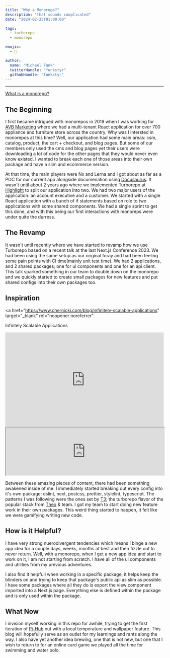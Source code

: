 ```yaml
---
title: "Why a Monorepo?"
description: "that sounds complicated"
date: "2024-02-25T01:00:00"

tags:
  - turborepo
  - monorepo

emojis:
  - 🏢

author:
  name: "Michael Funk"
  twitterHandle: "funkstyr"
  githubHandle: "funkstyr"
---
```


<hr />

<a href="https://monorepo.tools/" target="_blank" rel="noopener noreferrer">
  What is a monorepo?
</a>

## The Beginning

I first became intrigued with monorepos in 2019 when I was working for <a href="https://www.avbmarketing.com/" target="\_blank" rel="noopener noreferrer">AVB Marketing</a>
where we had a multi-tenant React application for over 700 appliance and furniture
store across the country. Why was I intersted in monorepos at this time? Well, our
application had some main areas: csm, catalog, product, the cart + checkout, and
blog pages. But some of our members only used the cms and blog pages yet their users
were downloading a lot of code for the other pages that they would never even know
existed. I wanted to break each one of those areas into their own package and have
a slim and ecommerce version.

At that time, the main players were Nx and Lerna and I got about as far as a POC for our current app alongside
documenation using <a href="https://docusaurus.io/" target="_blank" rel="noopener noreferrer">Docusaurus</a>.
It wasn't until about 2 years ago where we implemented Turborepo at <a href="https://www.letshighlight.com/" target="_blank" rel="noopener noreferrer">Highlight</a>
to split our application into two. We had two major users of the application: an account executive and a customer.
We started with a single React application with a bunch of if statements based on role to two applications with
some shared components. We had a single sprint to get this done, and with this being our first interactions with
monoreps were under quite the durress.

## The Revamp

It wasn't until recently where we have started to revamp how we use Turborepo based on a recent talk at the last
Next.js Conference 2023. We had been using the same setup as our original foray and had been feeling some pain points
with CI time(mainly unit test time). We had 2 applications, and 2 shared packages; one for ui components and one for an
api client. This talk sparked something in our team to double down on the monorepo and we quickly started to create
small packages for new features and put shared configs into their own packages too.

## Inspiration

<a
  href="https://www.chernicki.com/blog/infinitely-scalable-applications"
  target="_blank"
  rel="noopener noreferrer"
>
  Infintely Scalable Applications
</a>

<iframe
  width="100%"
  height="300"
  src="https://www.youtube.com/embed/Bq3kOftoRqE?si=G2toHUXRVG6UiDpb"
  title="YouTube video player"
  frameborder="0"
  allow="accelerometer; autoplay; clipboard-write; encrypted-media; gyroscope; picture-in-picture; web-share"
  loading="lazy"
></iframe>

<br />

<iframe
  src="https://open.spotify.com/embed/episode/4QPEQESaCvlkPemT2C0X0T?utm_source=generator&theme=0"
  width="100%"
  height="152"
  allow="autoplay; clipboard-write; encrypted-media; fullscreen; picture-in-picture"
  loading="lazy"
  title="spotify player"
></iframe>

<br />

Between these amazing pieces of content, there had been something awakened inside of me. I immediately started breaking
out every config into it's own package: eslint, next, postcss, prettier, stylelint, typescript. The patterns
I was following were the ones set by <a href="https://github.com/t3-oss/create-t3-turbo" target="_blank" rel="noopener noreferrer">T3</a>;
the turborepo flavor of the popular stack from <a href="https://twitter.com/t3dotgg" target="_blank" rel="noopener noreferrer">Theo</a> & team.
I got my team to start doing new feature work in their own packages. This weird thing started to happen, it felt
like we were gamifying writing new code.

## How is it Helpful?

I have very strong nuerodivergent tendencies which means I binge a new app idea for a couple days, weeks, months
at best and then fizzle out to never return. Well, with a monorepo, when I get a new app idea and start to work
on it, I am not starting from scratch. I have all of the ui components and utilities from my previous adventures.

I also find it helpfull when working in a specific package, it helps keep the blinders on and trying to keep that
package's public api as slim as possible. I have some packages where all they do is export the view component
imported into a Next.js page. Everything else is defined within the package and is only used within the package.

## What Now

I invision myself working in this repo for awhile, trying to get the first iteration of <a href="https://hub.omnibytes.io" target="_blank" rel="noopener noreferrer">Pi-Hub</a>
out with a local temperature and wallpaper feature. This blog will hopefully serve as an outlet
for my learnings and rants along the way. I also have yet another idea brewing, one that is not new, but one
that I wish to return to for an online card game we played all the time for swimming and water polo.
